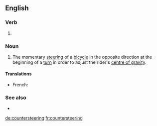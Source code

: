 ==English==

===Verb===
{{head|en|present participle}}

# {{present participle of|countersteer|lang=en|nocat=1}}

===Noun===
{{wikipedia}}
{{en-noun|-}}

# The momentary [[steering]] of a [[bicycle]] in the opposite direction at the beginning of a [[turn]] in order to adjust the rider's [[centre of gravity]].

====Translations====
{{trans-top|}}
* French: {{t+|fr|contre-braquage}}
{{trans-mid}}
{{trans-bottom}}

===See also===
* {{l|en|opposite lock}}

[[de:countersteering]]
[[fr:countersteering]]